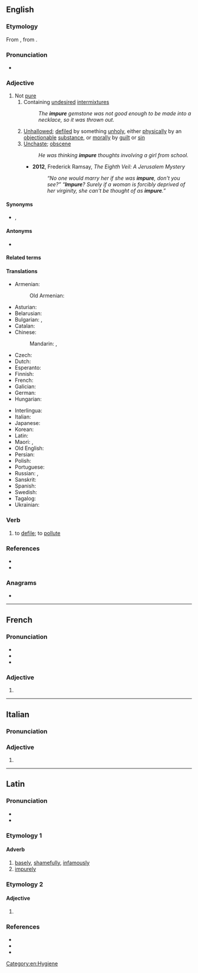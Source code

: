 ==English==

===Etymology===
From {{bor|en|frm|impur}}, from {{der|en|la|impūrus}}.

===Pronunciation===
* {{rhymes|en|ʊə(ɹ)|s=2}}

===Adjective===
{{en-adj}}

# Not [[pure]]
## Containing [[undesired]] [[intermixture]]s
##: ''The '''impure''' gemstone was not good enough to be made into a necklace, so it was thrown out.''
## [[unhallowed|Unhallowed]]; [[defile]]d by something [[unholy]], either [[physical]]ly by an [[objectionable]] [[substance]], or [[moral]]ly by [[guilt]] or [[sin]]
## [[unchaste|Unchaste]]; [[obscene]] {{gloss|not according to or not abiding by some system of [[sexual]] [[morality]]}}
##: ''He was thinking '''impure''' thoughts involving a girl from school.''
##* '''2012''', Frederick Ramsay, ''The Eighth Veil: A Jerusalem Mystery''
##*: ''“No one would marry her if she was '''impure''', don't you see?” “'''Impure'''? Surely if a woman is forcibly deprived of her virginity, she can't be thought of as '''impure'''.”''

====Synonyms====
* {{l|en|imperfect}}, {{l|en|tainted}}

====Antonyms====
* {{l|en|pure}}

====Related terms====
{{col3|en
|impuration
|impurely
|impureness
|impurify
|impurity
}}

====Translations====
{{trans-top|not pure}}
* Armenian: {{t+|hy|պիղծ}}
*: Old Armenian: {{t|xcl|պիղծ}}
* Asturian: {{t|ast|impuru}}
* Belarusian: {{t|be|нячы́сты}}
* Bulgarian: {{t+|bg|нечи́ст}}, {{t|bg|с [[при́мес]]}}
* Catalan: {{t+|ca|impur}}
* Chinese:
*: Mandarin: {{t|cmn|[[不]][[純]]}}, {{t|cmn|[[不]][[纯]]|tr=bù chún}}
* Czech: {{t|cs|nečistý}}
* Dutch: {{t+|nl|onzuiver}}
* Esperanto: {{t|eo|malpura}}
* Finnish: {{t+|fi|epäpuhdas}}
* French: {{t+|fr|impur|m}}
* Galician: {{t|gl|impuro}}
* German: {{t+|de|unrein}}
* Hungarian: {{t+|hu|szennyezett}}
{{trans-mid}}
* Interlingua: {{t|ia|impur}}
* Italian: {{t+|it|impuro|m}}
* Japanese: {{t+|ja|不潔|tr=ふけつな, fuketsu na|alt=不潔な}}
* Korean: {{t+|ko|불결하다}}
* Latin: {{t|la|impūrus}}
* Maori: {{t|mi|whaipara}}, {{t|mi|paruparu}}
* Old English: {{t|ang|unsȳfre}}
* Persian: {{t-check|fa|ناپاز|tr=nâpâz}}
* Polish: {{t+|pl|nieczysty}}
* Portuguese: {{t+|pt|impuro}}
* Russian: {{t+|ru|нечи́стый}}, {{t|ru|с [[примесь|при́месью]]}}
* Sanskrit: {{t+|sa|अशुद्ध}}
* Spanish: {{t+|es|impuro}}
* Swedish: {{t+|sv|oren}}
* Tagalog: {{t|tl|ditagnas}}
* Ukrainian: {{t|uk|нечи́стий}}
{{trans-bottom}}

===Verb===
{{en-verb}}

# {{lb|en|transitive|obsolete}} to [[defile]]; to [[pollute]]

===References===
* {{R:Century 1911}}
* {{R:Webster 1913}}

===Anagrams===
* {{anagrams|en|a=eimpru|rumpie|umpire}}

[[Category:en:Hygiene]]

----

==French==

===Pronunciation===
* {{fr-IPA}}
* {{audio|fr|LL-Q150 (fra)-WikiLucas00-impure.wav|Audio}}
* {{rhymes|fr|yʁ|s=2}}

===Adjective===
{{head|fr|adjective form}}

# {{adj form of|fr|impur||f|s}}

----

==Italian==

===Pronunciation===
{{it-pr|^ù}}

===Adjective===
{{head|it|adjective form}}

# {{adj form of|it|impuro||f|p}}

----

==Latin==

===Pronunciation===
* {{la-IPA|ann=1|impūrē}}
* {{la-IPA|ann=1|impūre}}

===Etymology 1===

====Adverb====
{{la-adv|impūrē}}

# [[basely]], [[shamefully]], [[infamously]]
# [[impurely]]

===Etymology 2===
{{nonlemma}}

====Adjective====
{{la-adj-form|impūre}}

# {{inflection of|la|impūrus||voc|m|s}}

===References===
* {{R:L&S}}
* {{R:Elementary Lewis}}
* {{R:Gaffiot}}